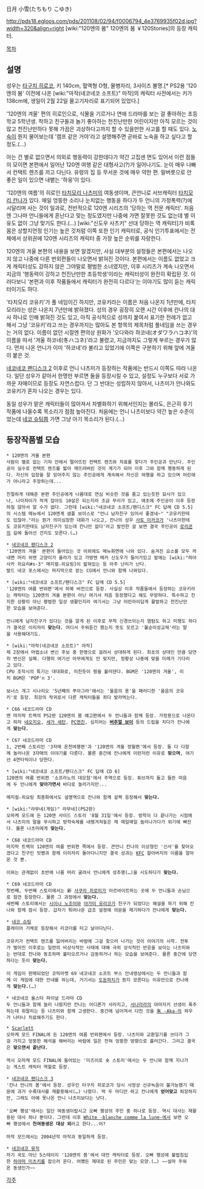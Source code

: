 日月 小雪(たちもり こゆき)

http://pds18.egloos.com/pds/201108/02/94/f0006794_4e3769935f02d.jpg?width=320&align=right [wiki:"120엔의 봄" 120엔의 봄 ￥120Stories]의 등장 캐릭터.

[[목차]]




== 설명 ==
성우는 [[타구치 히로코]], 키 140cm, 혈액형 O형, 물병자리, 3사이즈 불명.[* PS2용 '120엔의 봄' 이전에 나온 [wiki:"마작(네코네코 소프트)" 마작]의 캐릭터 사전에서는 키가 138cm에, 생일이 2월 22일 물고기자리로 표기되어 있었다.]

'120엔의 겨울' 편의 히로인으로, 식물을 기르거나 연애 드라마를 보는 걸 좋아하는 초등학교 5학년생. 착하고 친구들과 놀기 좋아하는 천진난만한 어린이지만 아직 모르는 것이 많고 천진난만하다 못해 가끔은 괴상하다고까지 할 수 있을만한 사고를 할 때도 있다. [[노숙]]이 뭔지 물어보는데 '캠프 같은 거야'라고 설명해주면 곧바로 노숙을 하고 싶다고 할 정도.(…)

아는 건 별로 없으면서 의외로 행동력이 강한데다가 약간 고집센 면도 있어서 이런 점들이 모이면 본편에서 일어난 120엔 여행 같은 대형사고(?)가 일어나기도. 눈이 매우 나빠서 컨택트 렌즈를 끼고 다닌다. 유령의 집 등 무서운 것에 매우 약한 편. 말버릇으로 안 좋은 일이 있으면 내뱉는 '하웅'이 있다.
   
'120엔의 여름'의 히로인 [[타치모리 나츠미]]의 여동생이며, 큰언니로 서브캐릭터 [[타치모리 칸나]]가 있다. 매일 엉뚱한 소리나 눈치없는 행동을 하다가 두 언니의 가정폭력(?)에 시달리며 사는 것이 일과로, 전반적으로 120엔 시리즈의 '당하는 역 전문 캐릭터'. 처음엔 그나마 언니들에게 혼난다고 맞는 정도였지만 나중에 가면 잘못한 것도 없는데 별 이유도 없이 그냥 맞기도 한다.(…) [wiki:"신도우 사츠키" 선대 당하는 역 캐릭터]가 비록 몸은 상할지언정 인기는 높은 것처럼 이쪽 또한 인기 캐릭터로, 공식 인기투표에서는 전체에서 상위권에 120엔 시리즈의 캐릭터 중 가장 높은 순위를 자랑한다.

120엔의 겨울 본편의 내용을 보면 알겠지만, 사실 대부분의 설정들은 본편에서는 나오지 않고 나중에 다른 번외편들이 나오면서 밝혀진 것이다. 본편에서는 이름도 없었고 크게 캐릭터성도 강하지 않은 그야말로 평범한 소녀였지만, 이후 시리즈가 계속 나오면서 지금의 '행동력이 강하고 천진난만한 초등학생'이라는 캐릭터성이 완전히 확립된 것. 이러다보니 '본편과 이후 작품들에서 캐릭터가 완전히 다르다'는 이야기도 많이 듣는 캐릭터이기도 하다.

'타치모리 코유키'가 풀 네임이긴 하지만, 코유키라는 이름은 처음 나온지 1년만에, 타치모리라는 성은 나온지 7년만에 밝혀졌다. 성의 경우 굉장히 오랜 시간 이후에 칸나의 대사 하나로 인해 밝혀진 것도 있고, 아직 공식적으로 성까지 붙여서 표기한 전례가 없고 해서 그냥 '코유키'라고 쓰는 경우까지는 많아도 본 항목의 제목처럼 풀네임을 쓰는 경우는 거의 없다. 이름이 없던 시절엔 편의상 원화가 '오다와라 하코네(オダワラハコネ)'의 이름을 따서 '겨울 하코네(冬ハコネ)'라고 불렸고, 지금까지도 그렇게 부르는 경우가 많다. 먼저 나온 언니가 이미 '하코네'라 불리고 있었기에 이쪽은 구분하기 위해 앞에 겨울이 붙은 것.

[[네코네코 팬디스크 2]] 이후로 언니 나츠미가 등장하는 작품에는 반드시 이쪽도 따라 나온다. 일단 성우가 같아서 한명만 부르면 둘을 등장시킬 수 있고, 설정도 누구보다 서로 가까운 자매이므로 등장도 자연스럽다. 단 그 반대는 성립하지 않아서, 나츠미가 안나와도 코유키가 혼자 나오는 경우는 있다.

동일 성우가 맡은 캐릭터들이 많아져서 차별화하기 위해서인지는 몰라도, 은근히 후기 작품에 나올수록 목소리가 점점 높아진다. 처음에는 언니 나츠미보다 약간 높은 수준이었는데 [[네코 슈팅]]쯤 가면 그냥 아기 목소리가 된다.(…)

== 등장작품별 모습 ==
 * 120엔의 겨울 본편
 사람이 별로 없는 기차 안에서 떨어뜨린 컨택트 렌즈와 차표를 찾다가 주인공과 만난다. 주인공이 실수로 컨택트 렌즈를 밟아 깨뜨려버린 것이 계기가 되어 이후 그와 함께 행동하게 된다. 자신의 입장을 잘 믿어주지 않는 주인공에게 계속해서 자신은 여행을 하고 있으며 어린애가 아니라고 주장하는데...
 
 친절하게 대해준 본편 주인공에게 나름대로 연심 비슷한 것을 품고 있는듯한 묘사가 있으나, 나이차이가 적게 잡아도 10살은 되는지라 조금 무리가 있고, 애초에 주인공이 이후 등장하질 않아서 알 수가 없다. 그런데 [wiki:"네코네코 소프트/팬디스크" FC 답례 CD 5.5]의 시스템 메뉴에서 120엔계 샘플 보이스로 "언니 남자친구 있어서 좋겠네~" "코유키한테도 있잖아."라는 뭔가 의미심장한 대화가 나오고, 칸나의 성우 [[사토 미카코]]가 '나츠미한테도 코유키한테도 남자친구가 있는데 칸나만 없다'라고 발언한 걸 보면 결국 주인공이 [[로리콘]]의 길에 들어선 건지도 모른다.(…)

 * [[네코네코 팬디스크 2]]
 '120엔의 겨울' 본편이 들어있는 것 이외에도 메뉴화면에 나와 있다. 숨겨진 요소를 모두 꺼내면 머리 위엔 고양이가 올라가 있고 가방엔 메카 신도우가 들어가있고 발에는 [wiki:"하야사카 히요리#s-3" 매지컬☆히요링]이 밟혀있는 등 아주 난리가 난다.
 발드 네코 포스에서는 마지막으로 얻는 CG에서 언니와 함께 나와있다.

 * [wiki:"네코네코 소프트/팬디스크" FC 답례 CD 5.5]
 '120엔의 여름 번외편'에서 하복 버전으로 등장. 사실상 이후 작품들에서 등장하는 코유키라는 캐릭터는 120엔의 겨울 본편이 아닌 여기서 처음 등장했다고 해도 무방하다. 특수하고 진지한 상황이 아닌 평범한 일상 생활인지라 여기서는 그냥 어린아이답게 활발하고 천진난만한 모습을 보여준다.
 
 언니에게 남자친구가 있다는 것을 알게 된 이후로 무척 신경쓰이는지 염탐도 하고 미행도 하다가 결국은 이리저리 '''맞는다.''' 어디서 주워듣긴 했는지 뜻도 모르고 '불순이성교제'라는 말을 사용해대기도.

 * [wiki:"마작(네코네코 소프트)" 마작]
 제 2장에서 마법소녀 변신 후보 중 한명으로 걸려서 상대하게 된다. 최초의 상대인 만큼 당연히 변신은 실패. 다행히 여기선 아무에게도 안 맞지만, 정황상 나중에 맞을 미래가 기다리고 있다.
 CPU 조작시의 특기는 대대화로, 미친듯이 펑을 불러댄다. BGM은 '120엔의 겨울', 리치 BGM은 'POP'n 3'.
 
 보너스 개그 시나리오 '5년째의 푸아그라'에서는 '울음의 용'을 패러디한 '울음의 코유키'로 등장. 최강의 작귀로서 다른 캐릭터들을 죄다 발라먹는다.

 * C66 네코드라마 CD
 맨 마지막 트랙의 PS2판 120엔의 봄 예고편에서 두 언니들과 함께 등장. 가정용으로 나온다고 하자 [[네오지오]], [[세가 새턴]], [[PC엔진]], 심지어는 '''[[버추얼 보이]]''' 등의 드립을 치다가 칸나에게 '''맞는다.'''

 * C67 네코드라마 CD
 1, 2번째 스토리인 '3자매 온천여행편'과 '120엔의 겨울 정월편'에서 등장. 둘 다 다함께 놀러나온 3자매의 이야기를 다룬다. 물론 중간에 칸나에게 이런저런 이유로 '''맞으며''', 여기선 4연타씩이나 당한다.

 * [wiki:"네코네코 소프트/팬디스크" FC 답례 CD 6]
 120엔의 여름 번외편 '소프라노의 대모험'에서 주역으로 등장. 튜브까지 들고 들뜬 마음에 두 언니에게 '''맞아가면서''' 바다로 놀러가지만...
 
 매지컬☆히요링 최종화에서도 설명역으로 칸나와 함께 살짝 등장해서 '''맞는다.'''

 * [wiki:"라무네(게임)" 라무네](PS2판)
 오마케 모드에 든 120엔 사이드 스토리 '8월 31일'에서 등장. 방학이 다 끝나가는 시점에서 나츠미의 말을 무시하고 방학숙제를 내팽겨쳐놓은 채 매일매일 놀러나가다가 위기에 빠진다. 물론 나츠미에게 '''맞는다.'''

 * C68 네코드라마 CD
 마지막 트랙의 120엔의 여름 번외편 쪽에서 등장. 큰언니 칸나의 이상형인 '신사'를 찾아오겠다고 친구인 밋쨩과 함께 이리저리 돌아다니지만 결국 성과는 [[KFC]] 할아버지의 이름을 알아온 것 뿐.
 
 이와는 관계없이 초반에 나름 머리 굴려서 언니에게 성추행(…)을 시도하다가 '''맞는다.'''

 * C69 네코드라마 CD
 첫번째, 두번째 스토리에서는 新 [[사쿠라 히로미]]가 아르바이트하는 곳에 두 언니들과 손님으로 잠깐 등장한다. 물론 그 과정에서 '''맞는다.'''
 세번째 스토리에서는 [[시이나 노조미]]와 [[야가미 유리코]]가 친구가 되었다는 해설을 하기 위해 칸나와 함께 잠시 등장. 갑자기 튀어나온 급조 설정에 의문을 제기하다가 칸나에게 '''맞는다.'''

 * [[네코 슈팅]]
 플레이어 기체로 등장해서 리코더를 타고 날아다닌다.
 
 코유키가 컨택트 렌즈를 잃어버리는 바람에 그걸 찾으러 나가는 것이 이야기의 시작. 전투가 벌어진 이후로는 일련의 비상식적인 사태에 대해 극히 상식적인 반응을 보이는 나츠미와는 반대로 칸나와 동조하며 불타오르거나 감동하거나 하는 모습을 보여준다. 물론 중간에 당연하다는 듯이 '''맞는다.'''
 
 이 게임이 판매되었던 코믹마켓 69 네코네코 소프트 부스 안내영상에서는 두 언니들과 함께 이 게임에 대한 안내를 하는데, 거기서는 [[도돈파치]]가 뭔지 모른다는 이유만으로 칸나에게 '''맞는다.'''(…)

 * 네코네코 올스타 파이널 드라마 CD
 두 언니들과 함께 놀러 나왔지만 칸나는 어디론가 사라지고, [[사나라라]]의 야마자키 선생이 폭주하는데 휘말리는 등 나츠미와 함께 고생한다. 중간에 넘어져서 다친 것을 [[朱 -Aka-]]의 파우가 나타나 치료해주기도 한다.

 * [[Scarlett]]
 오마케 모드 FINAL에 든 120엔의 여름 번외편에서 등장. 나츠미와 교환일기를 쓰다가 그걸 가지고 엉뚱한 해석을 해버리는 바람에 일은 전혀 엉뚱한 방향으로 흘러간다. 그리고 결국은 '''맞으면서 끝난다.'''
 
 역시 오마케 모드 FINAL에 들어있는 '미즈이로 숏 스토리'에서는 두 언니와 함께 지나가는 게스트 캐릭터 역할로 등장.

 * [[네코네코 팬디스크 3]]
 '칸나 언니의 봄'에서 등장. 성우인 타구치 히로코가 당시 사정상 신규녹음이 불가능했기 때문에 과거 수록대사를 재활용해서(…) 나왔다. 딱 두 마디만 하고 칸나에게 '''얻어맞고''' 퇴장하지만, 그래도 아예 못나온 언니 나츠미보다는 낫다.
 
 '오빠 행성'에서는 일단 여동생이랍시고 오빠 행성의 주민 중 하나로 등장. 역시 대사는 재활용된 대사 하나 뿐이다. 그런데 이후 [[White -blanche comme la lune-]]에서 보면 오빠 행성에서 '''친여동생은 대상 외'''라고 한다...어?
 
 마작 모드에서는 2004년작 마작과 동일하게 등장.

 * [[네코네코 뮤직]]
 자기 곡도 아닌 5스테이지 '120엔의 봄'에서 대전 캐릭터로 등장. 오빠 행성에 불법침입한 [[하야마 미츠키]]를 잡으러 온다. 어쨌든 제대로 된 주민은 맞는 모양.(…) ~~설마 주워온 동생인가~~

[[각주]]
